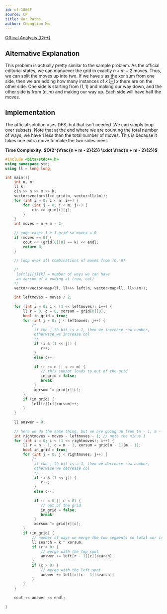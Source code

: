 ```yaml
---
id: cf-1006F
source: CF
title: Xor Paths
author: Chongtian Ma
---
```


[Offical Analysis (C++)](https://codeforces.com/blog/entry/60672)

## Alternative Explanation
This problem is actually pretty similar to the sample problem. As the official editorial states, we can manuever the grid in exactly $n + m - 2$ moves.
Thus, we can split the moves up into two. If we have $x$ as the xor sum from one side, then we are adding how many instances of $k ⊕x$ there are on the 
other side. One side is starting from $(1, 1)$ and making our way down, and the other side is from $(n, m)$ and making our way up. Each side will have half
the moves.

## Implementation
The official solution uses DFS, but that isn't needed. We can simply loop over subsets. Note that at the end where we are counting the total number of ways, we have $1$ less than the total number of moves. This is because it takes one extra move to make the two sides meet.

**Time Complexity: $O(2^{\frac{n + m - 2}{2}} \cdot \frac{n + m - 2}{2})$**

<LanguageSection>

<CPPSection>

```cpp
#include <bits/stdc++.h>
using namespace std;
using ll = long long;

int main(){
	int n, m;
	ll k;
	cin >> n >> m >> k;
	vector<vector<ll>> grid(n, vector<ll>(m));
	for (int i = 0; i < n; i++) {
		for (int j = 0; j < m; j++) {
			cin >> grid[i][j];
		}
	}
	int moves = n + m - 2;
	
	// edge case: 1 x 1 grid so moves = 0
	if (moves == 0) {
		cout << (grid[0][0] == k) << endl;
		return 0;
	}
	
	// loop over all combinations of moves from (0, 0)

	/* 
	 left[i][j][k] = number of ways we can have
	 an xorsum of k ending at (row, col)
	*/
	vector<vector<map<ll, ll>>> left(n, vector<map<ll, ll>>(m));
	
	int leftmoves = moves / 2;
	
	for (int i = 0; i < (1 << leftmoves); i++) {
		ll r = 0, c = 0, xorsum = grid[0][0];
		bool in_grid = true;
		for (int j = 0; j < leftmoves; j++) {
			/*
			 if the j'th bit is a 1, then we increase row number,
			 otherwise we increase col
			 */
			 if (i & (1 << j)) {
			 	r++;
			 }
			 else c++;
			 
			 if (r >= n || c >= m) {
			 	// this subset leads to out of the grid
			 	in_grid = false;
			 	break;
			 }
			 xorsum ^= grid[r][c];
		}
		if (in_grid) {
			left[r][c][xorsum]++;
		}
	}
	
	ll answer = 0;
	
	// here we do the same thing, but we are going up from (n - 1, m - 1)
	int rightmoves = moves - leftmoves - 1; // note the minus 1
	for (int i = 0; i < (1 << rightmoves); i++) {
		ll r = n - 1, c = m - 1, xorsum = grid[n - 1][m - 1];
		bool in_grid = true;
		for (int j = 0; j < rightmoves; j++) {
			/*
			 if the j'th bit is a 1, then we decrease row number,
			 otherwise we decrease col
			 */
			 if (i & (1 << j)) {
			 	r--;
			 }
			 else c--;
			 
			 if (r < 0 || c < 0) {
			 	// out of the grid
			 	in_grid = false;
			 	break;
			 }
			 xorsum ^= grid[r][c];
		}
		if (in_grid) {
			// number of ways we merge the two segments so total xor is k
			ll search = k ^ xorsum;
			if (r > 0) {
				// merge with the top spot
				answer += left[r - 1][c][search];
			}
			if (c > 0) {
				// merge with the left spot
				answer += left[r][c - 1][search];
			}
		}
	}
	
	cout << answer << endl;
		
}
```
  
</CPPSection>
  
</LanguageSection>
